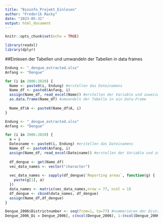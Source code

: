 ```yaml
---
title: "Bioinfo_Projekt_Einlesen"
author: "Frederik Racky"
date: "2023-05-31"
output: html_document
---
```


```r
knitr::opts_chunk$set(echo = TRUE)
```

```r
library(readxl)
library(dplyr)
```


##Einlesen der Tabellen und umwandeln der Tabellen in data frames
```r

Endung <- "_dengue_extracted.xlsx"
Anfang <- "Dengue"

for (i in 2006:2020) {
  Name <- paste0(i, Endung) #erstellen das Dateinamens
  Name_df <- paste0(Anfang, i) 
  assign(Name_df, read_excel(Name)) #erstellen der Variable und zuweisen der Excel-Tabelle 
  as.data.frame(Name_df) #umwandeln der Tabelle in ein Data-Frame
  
  Name_df$A <- paste0(Name_df$A, i) 
}


```

```r

Endung <- "_dengue_extracted.xlsx"
Anfang <- "Dengue"

for (i in 2006:2020) {
  a = i
  Dateiname <- paste0(i, Endung) #erstellen das Dateinamens
  Name_df <- paste0(Anfang, i) 
  assign(Name_df, read_excel(Dateiname)) #erstellen der Variable und zuweisen der Excel-Tabelle
  
  df_dengue <- get(Name_df)
  vec_data_names <- vector("character")
  
  vec_data_names <- sapply(df_dengue$`Reporting areas`, function(g) {
    paste(g[1], a)
  })
  data_names <- matrix(vec_data_names,nrow = 77, ncol = 1)
  df_dengue <- cbind(data_names, df_dengue)
  assign(Name_df,df_dengue)
}
```

```r
Dengue_2006$Districtnumber <- seq(from=1, to=77) #nummerieren der Distrikte
Dengue_2006_Di = Dengue_2006[, c(ncol(Dengue_2006), 1:(ncol(Dengue_2006)-1))] #verschieben der distriktnummer in die erste Zeile

```






